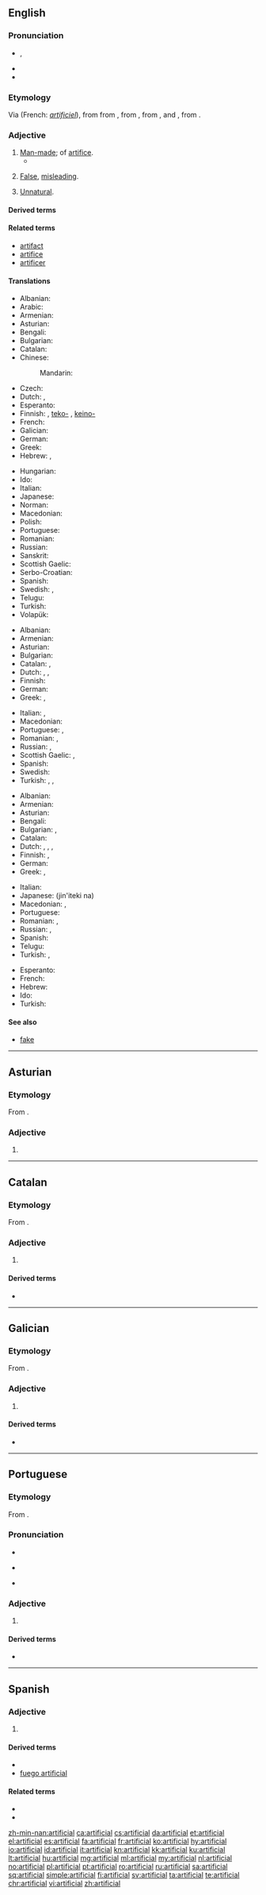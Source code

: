 ==English==

{{wikipedia|dab=artificial}}

===Pronunciation===
* {{enPR|ä(r)təfĭsh'əl}}, {{IPA|/ɑː(ɹ)təˈfɪʃəl/|lang=en}}
* {{audio|En-us-artificial.ogg|Audio (US)|lang=en}}
* {{rhymes|ɪʃəl|lang=en}}

===Etymology===
Via {{etyl|fro|en}} (French: ''[[artificiel]]''), from {{etyl|la|en}} {{term|artificialis|lang=la}} from {{term|artificium||skill|lang=la}}, from {{term|artifex|lang=la}}, from {{term|ars||skill|lang=la}}, and {{term|-fex|lang=la}}, from {{term|facere||to make|lang=la}}.

===Adjective===
{{en-adj}}

# [[man-made|Man-made]]; of [[artifice]].
#* {{quote-magazine|title=A better waterworks|date=2013-06-01|volume=407|issue=8838
|page=5 (Technology Quarterly)|magazine={{w|The Economist}}
|url=http://www.economist.com/news/technology-quarterly/21578526-medical-technology-artificial-kidneys-are-getting-closer-becoming-clinical
|passage=An '''artificial''' kidney these days still means a refrigerator-sized dialysis machine. Such devices mimic the way real kidneys cleanse blood and eject impurities and surplus water as urine. But they are nothing like as efficient, and can cause bleeding, clotting and infection—not to mention inconvenience for patients, who typically need to be hooked up to one three times a week for hours at a time.}}
#: {{usex|The flowers were '''artificial''', and he thought them rather tacky.|lang=en}}
# [[false|False]], [[misleading]].
#: {{usex|Her manner was somewhat '''artificial'''.|lang=en}}
# [[unnatural|Unnatural]].

====Derived terms====
{{der3|artificial consciousness|artificial intelligence|artificiality|artificially|artificialness|artificial selection|artificial turf|lang=en}}

====Related terms====
* [[artifact]]
* [[artifice]]
* [[artificer]]

====Translations====
{{trans-top|man-made}}
* Albanian: {{t+|sq|artificial}}
* Arabic: {{t|ar|مُتَصَنَّع|tr=mutaSannaʕ}}
* Armenian: {{t|hy|արհեստական}}
* Asturian: {{t|ast|artificial}}
* Bengali: {{t|bn|কৃত্রিম|tr=kritrim|sc=Beng}}
* Bulgarian: {{t+|bg|изкуствен}}
* Catalan: {{t+|ca|artificial}}
* Chinese:
*: Mandarin: {{t|cmn|人造的|tr=rénzào de}}
* Czech: {{t+|cs|umělý|m}}
* Dutch: {{t+|nl|artificieel}}, {{t+|nl|kunstmatig}}
* Esperanto: {{t|eo|artefarita}}
* Finnish: {{t+|fi|keinotekoinen}}, [[teko-]] {{qualifier|in compounds}}, [[keino-]] {{qualifier|in compounds}}
* French: {{t+|fr|artificiel}}
* Galician: {{t|gl|artificial}}
* German: {{t+|de|künstlich}}
* Greek: {{t+|el|τεχνητός|m|sc=Grek}}
* Hebrew: {{t|he|מלאכותי|tr=melakhuty|m}}, {{t|he|מלאכותית|tr=melakhutyt|f}}
{{trans-mid}}
* Hungarian: {{t+|hu|mesterséges}}
* Ido: {{t+|io|artificala}}
* Italian: {{t+|it|artificiale}}
* Japanese: {{t+|ja|人工|alt=人工の|tr=jinkō no}}
* Norman: {{t|nrf|artificiel}}
* Macedonian: {{t|mk|вештачки|sc=Cyrl}}
* Polish: {{t+|pl|sztuczny|m}}
* Portuguese: {{t+|pt|artificial}}
* Romanian: {{t+|ro|artificial|m|n}}
* Russian: {{t+|ru|иску́сственный|m}}
* Sanskrit: {{t|sa|कृत्रिम|tr=kritrima|sc=Deva}}
* Scottish Gaelic: {{t|gd|fuadain}}
* Serbo-Croatian: {{t|sh|veštački}}
* Spanish: {{t+|es|artificial}}
* Swedish: {{t+|sv|konstgjord}}, {{t+|sv|artificiell}}
* Telugu: {{t+|te|కృత్రిమమైన}}
* Turkish: {{t+|tr|yapay}}
* Volapük: {{t+|vo|mekavik}}
{{trans-bottom}}

{{trans-top|false, misleading}}
* Albanian: {{t+|sq|artificial}}
* Armenian: {{t|hy|արհեստական}}
* Asturian: {{t|ast|artificial}}
* Bulgarian: {{t+|bg|прикрит}}
* Catalan: {{t+|ca|artificial}}, {{t+|ca|fals}}
* Dutch: {{t+|nl|kunstmatig}}, {{t+|nl|nagemaakt}}, {{t+|nl|artificieel}}
* Finnish: {{t|fi|teennäinen}}
* German: {{t+|de|künstlich}}
* Greek: {{t+|el|τεχνητός|m|sc=Grek}}, {{t+|el|επίπλαστος|m|sc=Grek}}
{{trans-mid}}
* Italian: {{t+|it|artificioso}}, {{t+|it|falso}}
* Macedonian: {{t|mk|вештачки|sc=Cyrl}}
* Portuguese: {{t+|pt|artificial}}, {{t+|pt|falso}}
* Romanian: {{t+|ro|fals|m|n}}, {{t+|ro|artificial|m|n}}
* Russian: {{t+|ru|иску́сственный}}, {{t+|ru|притво́рный}}
* Scottish Gaelic: {{t|gd|breugach}}, {{t|gd|fuadain}}
* Spanish: {{t+|es|artificial}}
* Swedish: {{t+|sv|konstlad|c}}
* Turkish: {{t+|tr|yapay}}, {{t+|tr|sahte}}, {{t+|tr|yapmacık}}
{{trans-bottom}}

{{trans-top|unnatural}}
* Albanian: {{t+|sq|artificial}}
* Armenian: {{t|hy|արհեստական}}
* Asturian: {{t|ast|artificial}}
* Bengali: {{t|bn|কৃত্রিম|tr=kritrim|sc=Beng}}
* Bulgarian: {{t+|bg|неестествен}}, {{t+|bg|принуден}}
* Catalan: {{t+|ca|artificial}}
* Dutch: {{t+|nl|kunstmatig}}, {{t+|nl|artificieel}}, {{t|nl|onnatuurlijk}}, {{t+|nl|nagemaakt}}
* Finnish: {{t|fi|teennäinen}}, {{t|fi|luonnoton}}
* German: {{t|de|unnatürlich}}
* Greek: {{t+|el|τεχνητός|m|sc=Grek}}, {{t+|el|αφύσικος|m|sc=Grek}}
{{trans-mid}}
* Italian: {{t+|it|innaturale}}
* Japanese: {{t|ja|人為的な}} (jin'iteki na)
* Macedonian: {{t|mk|вештачки|sc=Cyrl}}, {{t|mk|неприроден|sc=Cyrl}}
* Portuguese: {{t+|pt|artificial}}
* Romanian: {{t+|ro|nenatural|m|n}}, {{t+|ro|artificial|m|n}}
* Russian: {{t+|ru|иску́сственный}}, {{t+|ru|ненатура́льный}}
* Spanish: {{t+|es|artificial}}
* Telugu: {{t|te|అసహజమైన}}
* Turkish: {{t+|tr|yapay}}, {{t+|tr|yapmacık}}
{{trans-bottom}}

{{checktrans-top}}
* Esperanto: {{t-check|eo|artefarita}}
* French: {{t-check|fr|artificiel}}
* Hebrew: {{t-check|he|מלאכותי}}
* Ido: {{t-check|io|artificala}}
* Turkish: {{t-check|tr|yapay}}
{{trans-bottom}}

====See also====
* [[fake]]

----

==Asturian==

===Etymology===
From {{etyl|la|ast}} {{m|la|artificiālis}}.

===Adjective===
{{ast-adj-mf|pl=artificiales}}

# {{l|en|artificial}}

----

==Catalan==

===Etymology===
From {{etyl|la|ca}} {{m|la|artificiālis}}.

===Adjective===
{{ca-adj|mf}}

# {{l|en|artificial}}

====Derived terms====
* {{l|ca|artificialment}}

----

==Galician==

===Etymology===
From {{etyl|la|gl}} {{m|la|artificiālis}}.

===Adjective===
{{gl-adj|pl=artificiais}}

# {{l|en|artificial}}

====Derived terms====
* {{l|gl|artificialmente}}

----

==Portuguese==

===Etymology===
From {{etyl|la|pt}} {{m|la|artificiālis}}.

===Pronunciation===
* {{audio|Pt-br-artificial.ogg|Audio (BR)|lang=pt}}
* {{a|PT}} {{IPA|/ɐɾtifiˈsjaɫ/|lang=pt}}
* {{hyphenation|ar|ti|fi|ci|al|lang=pt}}

===Adjective===
{{pt-adj|artifici|al}}

# {{l|en|artificial}}

====Derived terms====
* {{l|pt|artificialmente}}

----

==Spanish==

===Adjective===
{{es-adj|pl=artificiales}}

# {{l|en|artificial}}

====Derived terms====
* {{l|es|artificialmente}}
* [[fuego artificial]]

====Related terms====
* {{l|es|artificio}}
* {{l|es|artificioso}}

[[zh-min-nan:artificial]]
[[ca:artificial]]
[[cs:artificial]]
[[da:artificial]]
[[et:artificial]]
[[el:artificial]]
[[es:artificial]]
[[fa:artificial]]
[[fr:artificial]]
[[ko:artificial]]
[[hy:artificial]]
[[io:artificial]]
[[id:artificial]]
[[it:artificial]]
[[kn:artificial]]
[[kk:artificial]]
[[ku:artificial]]
[[lt:artificial]]
[[hu:artificial]]
[[mg:artificial]]
[[ml:artificial]]
[[my:artificial]]
[[nl:artificial]]
[[no:artificial]]
[[pl:artificial]]
[[pt:artificial]]
[[ro:artificial]]
[[ru:artificial]]
[[sa:artificial]]
[[sq:artificial]]
[[simple:artificial]]
[[fi:artificial]]
[[sv:artificial]]
[[ta:artificial]]
[[te:artificial]]
[[chr:artificial]]
[[vi:artificial]]
[[zh:artificial]]